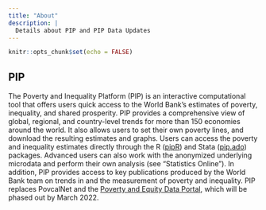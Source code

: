 ```yaml
---
title: "About"
description: |
  Details about PIP and PIP Data Updates
---
```


```r
knitr::opts_chunk$set(echo = FALSE)
```

## PIP

The Poverty and Inequality Platform (PIP) is an interactive computational tool
that offers users quick access to the World Bank's estimates of poverty,
inequality, and shared prosperity. PIP provides a comprehensive view of global,
regional, and country-level trends for more than 150 economies around the world.
It also allows users to set their own poverty lines, and download the resulting
estimates and graphs. Users can access the poverty and inequality estimates
directly through the R ([pipR](https://github.com/worldbank/pipr)) and Stata
([pip.ado](https://github.com/worldbank/pip)) packages. Advanced users can also
work with the anonymized underlying microdata and perform their own analysis
(see "Statistics Online"). In addition, PIP provides access to key publications
produced by the World Bank team on trends in and the measurement of poverty and
inequality. PIP replaces PovcalNet and the [Poverty and Equity Data
Portal](https://povertydata.worldbank.org/poverty/home/), which will be phased
out by March 2022.
